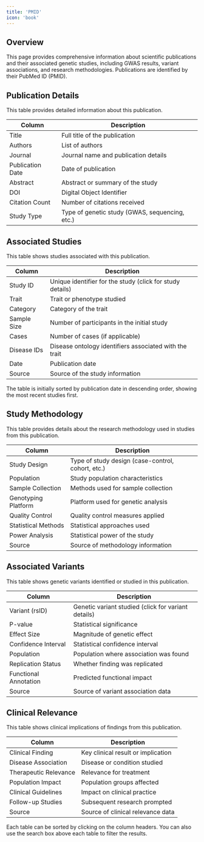 ```yaml
---
title: 'PMID'
icon: 'book'
---
```


## Overview

This page provides comprehensive information about scientific publications and their associated genetic studies, including GWAS results, variant associations, and research methodologies. Publications are identified by their PubMed ID (PMID).

## Publication Details

This table provides detailed information about this publication.

| Column | Description |
|--------|-------------|
| Title | Full title of the publication |
| Authors | List of authors |
| Journal | Journal name and publication details |
| Publication Date | Date of publication |
| Abstract | Abstract or summary of the study |
| DOI | Digital Object Identifier |
| Citation Count | Number of citations received |
| Study Type | Type of genetic study (GWAS, sequencing, etc.) |

## Associated Studies

This table shows studies associated with this publication.

| Column | Description |
|--------|-------------|
| Study ID | Unique identifier for the study (click for study details) |
| Trait | Trait or phenotype studied |
| Category | Category of the trait |
| Sample Size | Number of participants in the initial study |
| Cases | Number of cases (if applicable) |
| Disease IDs | Disease ontology identifiers associated with the trait |
| Date | Publication date |
| Source | Source of the study information |

The table is initially sorted by publication date in descending order, showing the most recent studies first.

## Study Methodology

This table provides details about the research methodology used in studies from this publication.

| Column | Description |
|--------|-------------|
| Study Design | Type of study design (case-control, cohort, etc.) |
| Population | Study population characteristics |
| Sample Collection | Methods used for sample collection |
| Genotyping Platform | Platform used for genetic analysis |
| Quality Control | Quality control measures applied |
| Statistical Methods | Statistical approaches used |
| Power Analysis | Statistical power of the study |
| Source | Source of methodology information |

## Associated Variants

This table shows genetic variants identified or studied in this publication.

| Column | Description |
|--------|-------------|
| Variant (rsID) | Genetic variant studied (click for variant details) |
| P-value | Statistical significance |
| Effect Size | Magnitude of genetic effect |
| Confidence Interval | Statistical confidence interval |
| Population | Population where association was found |
| Replication Status | Whether finding was replicated |
| Functional Annotation | Predicted functional impact |
| Source | Source of variant association data |

## Clinical Relevance

This table shows clinical implications of findings from this publication.

| Column | Description |
|--------|-------------|
| Clinical Finding | Key clinical result or implication |
| Disease Association | Disease or condition studied |
| Therapeutic Relevance | Relevance for treatment |
| Population Impact | Population groups affected |
| Clinical Guidelines | Impact on clinical practice |
| Follow-up Studies | Subsequent research prompted |
| Source | Source of clinical relevance data |

Each table can be sorted by clicking on the column headers. You can also use the search box above each table to filter the results.
